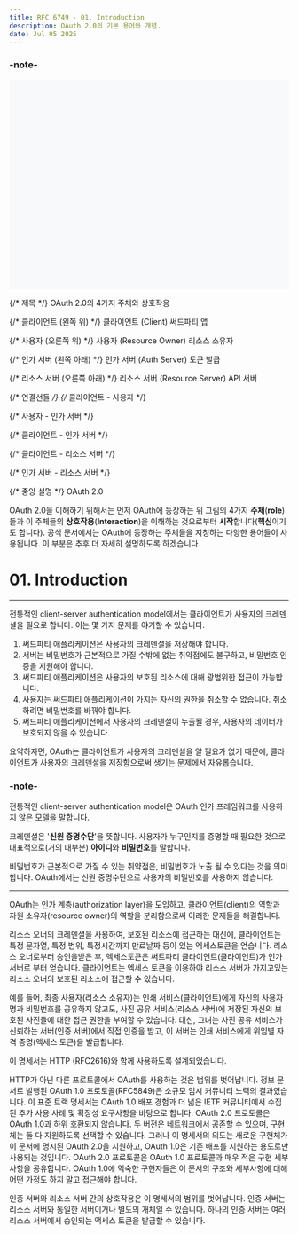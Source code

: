 ```yaml
---
title: RFC 6749 - 01. Introduction
description: OAuth 2.0의 기본 용어와 개념.
date: Jul 05 2025
---
```

### \-note\-

<svg viewBox="0 0 800 600" xmlns="http://www.w3.org/2000/svg">
  {/* 배경 */}
  <rect width="800" height="600" fill="#f8f9fa" />

  {/* 제목 */}
  <text x="400" y="40" text-anchor="middle" font-size="24" font-weight="bold" fill="#2c3e50">OAuth 2.0의 4가지 주체와 상호작용</text>

  {/* 클라이언트 (왼쪽 위) */}
  <rect x="150" y="120" width="140" height="80" fill="#3498db" stroke="#2980b9" stroke-width="3" rx="10" />
  <text x="220" y="155" text-anchor="middle" font-size="16" font-weight="bold" fill="white">클라이언트</text>
  <text x="220" y="175" text-anchor="middle" font-size="14" fill="white">(Client)</text>
  <text x="220" y="190" text-anchor="middle" font-size="12" fill="#ecf0f1">써드파티 앱</text>

  {/* 사용자 (오른쪽 위) */}
  <rect x="510" y="120" width="140" height="80" fill="#e74c3c" stroke="#c0392b" stroke-width="3" rx="10" />
  <text x="580" y="155" text-anchor="middle" font-size="16" font-weight="bold" fill="white">사용자</text>
  <text x="580" y="175" text-anchor="middle" font-size="14" fill="white">(Resource Owner)</text>
  <text x="580" y="190" text-anchor="middle" font-size="12" fill="#ecf0f1">리소스 소유자</text>

  {/* 인가 서버 (왼쪽 아래) */}
  <rect x="150" y="400" width="140" height="80" fill="#27ae60" stroke="#229954" stroke-width="3" rx="10" />
  <text x="220" y="435" text-anchor="middle" font-size="16" font-weight="bold" fill="white">인가 서버</text>
  <text x="220" y="455" text-anchor="middle" font-size="14" fill="white">(Auth Server)</text>
  <text x="220" y="470" text-anchor="middle" font-size="12" fill="#ecf0f1">토큰 발급</text>

  {/* 리소스 서버 (오른쪽 아래) */}
  <rect x="510" y="400" width="140" height="80" fill="#f39c12" stroke="#e67e22" stroke-width="3" rx="10" />
  <text x="580" y="435" text-anchor="middle" font-size="16" font-weight="bold" fill="white">리소스 서버</text>
  <text x="580" y="455" text-anchor="middle" font-size="14" fill="white">(Resource Server)</text>
  <text x="580" y="470" text-anchor="middle" font-size="12" fill="#ecf0f1">API 서버</text>

  {/* 연결선들 */}
  {/* 클라이언트 - 사용자 */}
  <line x1="290" y1="160" x2="510" y2="160" stroke="#34495e" stroke-width="3" stroke-dasharray="5,5" />

  {/* 사용자 - 인가 서버 */}
  <line x1="580" y1="200" x2="580" y2="320" stroke="#34495e" stroke-width="3" stroke-dasharray="5,5" />
  <line x1="580" y1="320" x2="290" y2="320" stroke="#34495e" stroke-width="3" stroke-dasharray="5,5" />
  <line x1="290" y1="320" x2="290" y2="400" stroke="#34495e" stroke-width="3" stroke-dasharray="5,5" />

  {/* 클라이언트 - 인가 서버 */}
  <line x1="220" y1="200" x2="220" y2="400" stroke="#34495e" stroke-width="3" stroke-dasharray="5,5" />

  {/* 클라이언트 - 리소스 서버 */}
  <line x1="290" y1="200" x2="400" y2="280" stroke="#34495e" stroke-width="3" stroke-dasharray="5,5" />
  <line x1="400" y1="280" x2="510" y2="360" stroke="#34495e" stroke-width="3" stroke-dasharray="5,5" />

  {/* 인가 서버 - 리소스 서버 */}
  <line x1="290" y1="440" x2="510" y2="440" stroke="#34495e" stroke-width="3" stroke-dasharray="5,5" />

  {/* 중앙 설명 */}
  <rect x="320" y="270" width="160" height="60" fill="#ffffff" stroke="#bdc3c7" stroke-width="2" rx="5" opacity="0.9" />
  <text x="400" y="295" text-anchor="middle" font-size="14" font-weight="bold" fill="#2c3e50">OAuth 2.0</text>
  <text x="400" y="315" text-anchor="middle" font-size="12" fill="#7f8c8d"></text>
</svg>

OAuth 2.0을 이해하기 위해서는 먼저 OAuth에 등장하는 위 그림의 4가지 **주체**(**role**)들과 이 주체들의 **상호작용**(**Interaction**)을 이해하는 것으로부터 **시작**합니다(**핵심**이기도 합니다). 공식 문서에서는 OAuth에 등장하는 주체들을 지칭하는 다양한 용어들이 사용됩니다. 이 부분은 추후 더 자세히 설명하도록 하겠습니다.
# 01. Introduction

---

전통적인 client-server authentication model에서는 클라이언트가 사용자의 크레덴셜을 필요로 합니다. 이는 몇 가지 문제를 야기할 수 있습니다.

1. 써드파티 애플리케이션은 사용자의 크레덴셜을 저장해야 합니다.
2. 서버는 비밀번호가 근본적으로 가질 수밖에 없는 취약점에도 불구하고, 비밀번호 인증을 지원해야 합니다.
3. 써드파티 애플리케이션은 사용자의 보호된 리소스에 대해 광범위한 접근이 가능합니다.
4. 사용자는 써드파티 애플리케이션이 가지는 자신의 권한을 취소할 수 없습니다. 취소하려면 비밀번호를 바꿔야 합니다.
5. 써드파티 애플리케이션에서 사용자의 크레덴셜이 누출될 경우, 사용자의 데이터가 보호되지 않을 수 있습니다.

요약하자면, OAuth는 클라이언트가 사용자의 크레덴셜을 알 필요가 없기 때문에, 클라이언트가 사용자의 크레덴셜을 저장함으로써 생기는 문제에서 자유롭습니다.
### \-note\-

전통적인 client-server authentication model은 OAuth 인가 프레임워크를 사용하지 않은 모델을 말합니다. 

크레덴셜은 '**신원 증명수단**'을 뜻합니다. 사용자가 누구인지를 증명할 때 필요한 것으로 대표적으로(거의 대부분) **아이디**와 **비밀번호**를 말합니다.

비밀번호가 근본적으로 가질 수 있는 취약점은, 비밀번호가 노출 될 수 있다는 것을 의미합니다. OAuth에서는 신원 증명수단으로 사용자의 비밀번호를 사용하지 않습니다. 

---

OAuth는 인가 계층(authorization layer)을 도입하고, 클라이언트(client)의 역할과 자원 소유자(resource owner)의 역할을 분리함으로써 이러한 문제들을 해결합니다.

리소스 오너의 크레덴셜을 사용하여, 보호된 리소스에 접근하는 대신에, 클라이언트는 특정 문자열, 특정 범위, 특정시간까지 만료날짜 등이 있는 엑세스토큰을 얻습니다. 리소스 오너로부터 승인을받은 후, 엑세스토큰은 써트파티 클라이언트(클라이언트)가 인가 서버로 부터 얻습니다. 클라이언트는 엑세스 토큰을 이용하야 리소스 서버가 가지고있는 리소스 오너의 보호된 리소스에 접근할 수 있습니다.

예를 들어, 최종 사용자(리소스 소유자)는 인쇄 서비스(클라이언트)에게 자신의 사용자명과 비밀번호를 공유하지 않고도, 사진 공유 서비스(리소스 서버)에 저장된 자신의 보호된 사진들에 대한 접근 권한을 부여할 수 있습니다. 대신, 그녀는 사진 공유 서비스가 신뢰하는 서버(인증 서버)에서 직접 인증을 받고, 이 서버는 인쇄 서비스에게 위임별 자격 증명(액세스 토큰)을 발급합니다.

이 명세서는 HTTP (RFC2616)와 함께 사용하도록 설계되었습니다.

HTTP가 아닌 다른 프로토콜에서 OAuth를 사용하는 것은 범위를 벗어납니다. 정보 문서로 발행된 OAuth 1.0 프로토콜(RFC5849)은 소규모 임시 커뮤니티 노력의 결과였습니다. 이 표준 트랙 명세서는 OAuth 1.0 배포 경험과 더 넓은 IETF 커뮤니티에서 수집된 추가 사용 사례 및 확장성 요구사항을 바탕으로 합니다. OAuth 2.0 프로토콜은 OAuth 1.0과 하위 호환되지 않습니다. 두 버전은 네트워크에서 공존할 수 있으며, 구현체는 둘 다 지원하도록 선택할 수 있습니다. 그러나 이 명세서의 의도는 새로운 구현체가 이 문서에 명시된 OAuth 2.0을 지원하고, OAuth 1.0은 기존 배포를 지원하는 용도로만 사용되는 것입니다. OAuth 2.0 프로토콜은 OAuth 1.0 프로토콜과 매우 적은 구현 세부사항을 공유합니다. OAuth 1.0에 익숙한 구현자들은 이 문서의 구조와 세부사항에 대해 어떤 가정도 하지 말고 접근해야 합니다.

인증 서버와 리소스 서버 간의 상호작용은 이 명세서의 범위를 벗어납니다. 인증 서버는 리소스 서버와 동일한 서버이거나 별도의 개체일 수 있습니다. 하나의 인증 서버는 여러 리소스 서버에서 승인되는 액세스 토큰을 발급할 수 있습니다.
